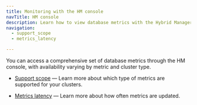 ```yaml
---
title: Monitoring with the HM console
navTitle: HM console
description: Learn how to view database metrics with the Hybrid Manager console.
navigation:
  - support_scope
  - metrics_latency

---
```


You can access a comprehensive set of database metrics through the HM console, with availability varying by metric and cluster type. 

-   [Support scope](support_scope.mdx) &mdash; Learn more about which type of metrics are supported for your clusters. 

-   [Metrics latency](metrics_latency.mdx) &mdash; Learn more about how often metrics are updated.
